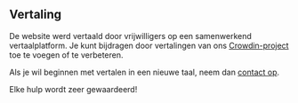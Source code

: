 <script>
</script>

## <Languages size="18" class="mr-1 inline-block align-baseline" /> Vertaling

De website werd vertaald door vrijwilligers op een samenwerkend vertaalplatform.
Je kunt bijdragen door vertalingen van ons <a href="https://crowdin.com/project/gpxstudio" target="_blank">Crowdin-project</a> toe te voegen of te verbeteren.

Als je wil beginnen met vertalen in een nieuwe taal, neem dan <a href="#contact">contact op</a>.

Elke hulp wordt zeer gewaardeerd!

